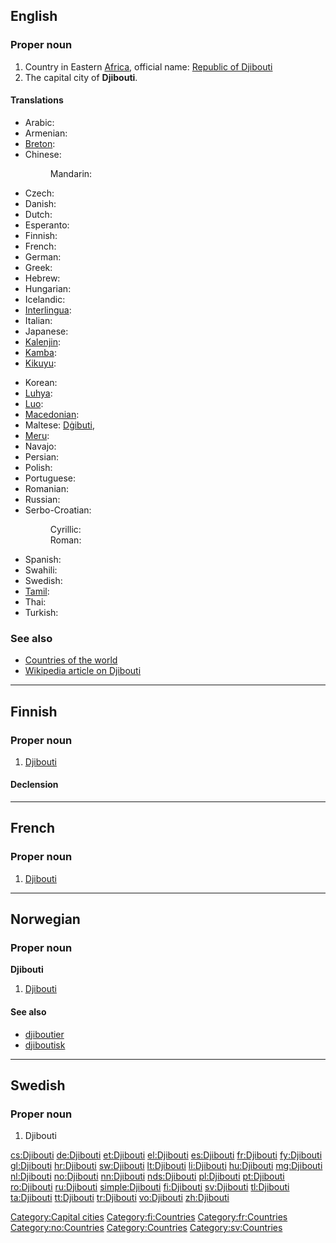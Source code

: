 {{wikipedia|Djibouti}}
==English==

===Proper noun===
{{en-proper noun}}

# Country in Eastern [[Africa]], official name: [[Republic of Djibouti]]
# The capital city of '''Djibouti'''.

====Translations====
{{trans-top|Republic of Djibouti}}
* Arabic: {{t-|ar|جيبوتي|m|tr=jibuuti}}
* Armenian: {{t-|hy|Ջիբութի|tr=J̌ibut’i}}
* [[Breton]]: {{t-|br|Djibouti|xs=Breton}}
* Chinese:
*: Mandarin: {{t-|cmn|吉布提|tr=Jíbùtí|sc=Hani}}
* Czech: {{t+|cs|Džibutsko|n}}
* Danish: {{t-|da|Djibouti}}
* Dutch: {{t+|nl|Djibouti}}
* Esperanto: {{t-|eo|Ĝibutio|xs=Esperanto}}
* Finnish: {{t+|fi|Djibouti}}
* French: {{t+|fr|Djibouti}}
* German: {{t+|de|Dschibuti}}
* Greek: {{t+|el|Τζιμπουτί}}
* Hebrew: {{t|he|ג׳יבוטי|tr=jibut'i}}
* Hungarian: {{t+|hu|Dzsibuti}}
* Icelandic: {{t+|is|Djíbútí|n}}
* [[Interlingua]]: {{t|ia|Djibuti|xs=Interlingua}}
* Italian: {{t-|it|Gibuti}}
* Japanese: {{t+|ja|ジブチ|tr=Jibuchi}}
* [[Kalenjin]]: {{tø|kln|Jibuti}}
* [[Kamba]]: {{tø|kam|Jibuti}}
* [[Kikuyu]]: {{tø|ki|Jibuti}}
{{trans-mid}}
* Korean: {{t+|ko|지부티|tr=Jibuti|sc=Hang}}
* [[Luhya]]: {{tø|luy|Jibuti}}
* [[Luo]]: {{tø|luo|Jibuti}}
* [[Macedonian]]: {{t+|mk|Џибути|n|tr=Džibúti}}
* Maltese: [[Dġibuti]],  {{t|mt|Ġibuti|xs=Maltese}}
* [[Meru]]: {{tø|mer|Jibuti}}
* Navajo: {{tø|nv|Jibótii}}
* Persian: {{t|fa|جیبوتی|tr=Jībūtī|xs=Persian}}
* Polish: {{t+|pl|Dżibuti}}
* Portuguese: {{t+|pt|Jibuti}}
* Romanian: {{t+|ro|Djibouti}}
* Russian: {{t-|ru|Джибути|f|tr=Džibutí}} {{indeclinable}}
* Serbo-Croatian:
*: Cyrillic: {{t|sh|Џибути|m|alt=Џибу̏ти|sc=Cyrl|xs=Serbo-Croatian}}
*: Roman: {{t|sh|Džibuti|m|alt=Džibȕti|xs=Serbo-Croatian}}
* Spanish: {{t+|es|Yibuti}}
* Swahili: {{t+|sw|Jibuti|xs=Swahili}}
* Swedish: {{t+|sv|Djibouti}}
* [[Tamil]]: {{t|ta|ஜிபூட்டி|tr=Jipūṭṭi|xs=Tamil}}
* Thai: {{t|th|จิบูตี|tr=Čibūtī}}
* Turkish: {{t+|tr|Cibuti}}
{{trans-bottom}}

===See also===
* [[Appendix:Countries of the world|Countries of the world]]
* [[w:Djibouti|Wikipedia article on Djibouti]]

[[Category:Capital cities]]

----

==Finnish==
{{wikipedia|lang=fi}}

===Proper noun===
{{infl|fi|proper noun}}

# [[#English|Djibouti]]

====Declension====
{{fi-decl-tuoli|Djibout|nopl=1}}

[[Category:fi:Countries]]

----

==French==

===Proper noun===
{{infl|fr|proper noun}}

# [[#English|Djibouti]]

[[Category:fr:Countries]]

----

==Norwegian==

===Proper noun===
'''Djibouti'''

# [[#English|Djibouti]]

====See also====
* [[djiboutier]]
* [[djiboutisk]]

[[Category:no:Countries]]

----

==Swedish==

===Proper noun===
{{infl|sv|proper noun}}

# Djibouti

[[Category:Countries]]
[[Category:sv:Countries]]

[[cs:Djibouti]]
[[de:Djibouti]]
[[et:Djibouti]]
[[el:Djibouti]]
[[es:Djibouti]]
[[fr:Djibouti]]
[[fy:Djibouti]]
[[gl:Djibouti]]
[[hr:Djibouti]]
[[sw:Djibouti]]
[[lt:Djibouti]]
[[li:Djibouti]]
[[hu:Djibouti]]
[[mg:Djibouti]]
[[nl:Djibouti]]
[[no:Djibouti]]
[[nn:Djibouti]]
[[nds:Djibouti]]
[[pl:Djibouti]]
[[pt:Djibouti]]
[[ro:Djibouti]]
[[ru:Djibouti]]
[[simple:Djibouti]]
[[fi:Djibouti]]
[[sv:Djibouti]]
[[tl:Djibouti]]
[[ta:Djibouti]]
[[tt:Djibouti]]
[[tr:Djibouti]]
[[vo:Djibouti]]
[[zh:Djibouti]]